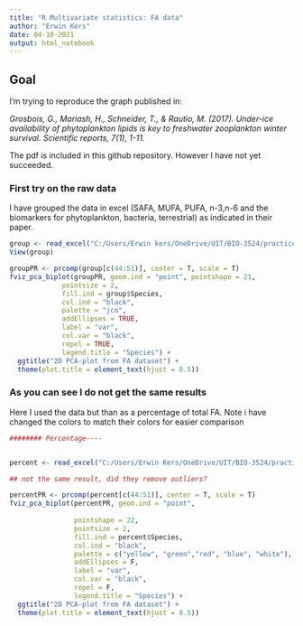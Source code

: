 ```yaml
---
title: "R Multivariate statistics: FA data"
author: "Erwin Kers"
date: 04-10-2021
output: html_notebook
---
```

## Goal

I'm trying to reproduce the graph published in: 

*Grosbois, G., Mariash, H., Schneider, T., & Rautio, M. (2017). Under-ice availability of phytoplankton lipids is key to freshwater zooplankton winter survival. Scientific reports, 7(1), 1-11.*

The pdf is included in this github repository. However I have not yet succeeded.

### First try on the raw data

I have grouped the data in excel (SAFA, MUFA, PUFA, n-3,n-6 and the biomarkers for phytoplankton, bacteria, terrestrial) as indicated in their paper.
```r
group <- read_excel("C:/Users/Erwin kers/OneDrive/UIT/BIO-3524/practice data/Github/Multivariate-FA-stats/grouping.xlsx")
View(group)

groupPR <- prcomp(group[c(44:51)], center = T, scale = T)
fviz_pca_biplot(groupPR, geom.ind = "point", pointshape = 21, 
             pointsize = 2, 
             fill.ind = group$Species, 
             col.ind = "black", 
             palette = "jco", 
             addEllipses = TRUE,
             label = "var",
             col.var = "black",
             repel = TRUE,
             legend.title = "Species") +
  ggtitle("2D PCA-plot from FA dataset") +
  theme(plot.title = element_text(hjust = 0.5))
```

### As you can see I do not get the same results

Here I used the data but than as a percentage of total FA.
Note i have changed the colors to match their colors for easier comparison

```r
######## Percentage----


percent <- read_excel("C:/Users/Erwin Kers/OneDrive/UIT/BIO-3524/practice data/Github/Multivariate-FA-stats/percentage FA.xlsx")

## not the same result, did they remove outliers?

percentPR <- prcomp(percent[c(44:51)], center = T, scale = T)
fviz_pca_biplot(percentPR, geom.ind = "point",
                
                pointshape = 22, 
                pointsize = 2, 
                fill.ind = percent$Species, 
                col.ind = "black", 
                palette = c("yellow", "green","red", "blue", "white"), 
                addEllipses = F,
                label = "var",
                col.var = "black",
                repel = F,
                legend.title = "Species") +
  ggtitle("2D PCA-plot from FA dataset") +
  theme(plot.title = element_text(hjust = 0.5))
```

